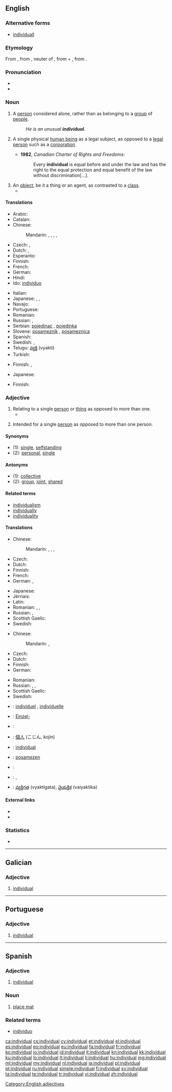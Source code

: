 ==English==
{{wikipedia|Individual (disambiguation)|Individual}}

===Alternative forms===
* [[individuall]] {{qualifier|obsolete}}

===Etymology===
From {{etyl|ML.|en}} {{term|individualis}}, from {{etyl|la|en}} {{term|individuum||an indivisible thing|lang=la}}, neuter of {{term|individuus||indivisible, undivided}}, from {{term|in}} + {{term|dividuus||divisible}}, from {{term|lang=la|divido||divide}}.

===Pronunciation===
* {{IPA|/ˌɪndɪˈvɪd͡ʒuəl/}}
* {{audio|en-us-individual.ogg|Audio (US)}}

===Noun===
{{en-noun}}

# A [[person]] considered alone, rather than as belonging to a [[group]] of [[people]].
#: ''He is an unusual '''individual'''.''
# {{context|Legal|lang=en}} A single physical [[human being]] as a legal subject, as opposed to a [[legal person]] such as a [[corporation]].
#* '''1982''', ''Canadian Charter of Rights and Freedoms'':
#*: Every '''individual''' is equal before and under the law and has the right to the equal protection and equal benefit of the law without discrimination[...].
# An [[object]], be it a thing or an agent, as contrasted to a [[class]].
#* {{quote-book|year=2006|chapter=Identity and Individuality in Quantum Theory|title=Stanford Encyclopedia of Philosophy|author=Steven French|url=http://plato.stanford.edu/entries/qt-idind/
|passage=It is typically held that chairs, trees, rocks, people and many of the so-called ‘everyday’ objects we encounter can be regarded as '''individuals'''.}}

====Translations====
{{trans-top|person considered alone}}
* Arabic: {{t+|ar|فرد|m|tr=fard|sc=Arab}}
* Catalan: {{t-|ca|individu|m}}
* Chinese:
*: Mandarin: {{t|cmn|個體|sc=Hani}}, {{t|cmn|个体|tr=gètǐ|sc=Hani}}, {{t|cmn|個人|sc=Hani}}, {{t|cmn|个人|tr=gèrén|sc=Hani}}, {{t|cmn|私人|tr=sīrén|sc=Hani}}
* Czech: {{t+|cs|jedinec|m}}, {{t-|cs|jednotlivec|m}}
* Dutch: {{t-|nl|enkeling|m}}, {{t+|nl|individu|n}}
* Esperanto: {{t-|eo|unuopulo}}
* Finnish: {{t+|fi|yksilö}}
* French: {{t+|fr|individu|m}}
* German: {{t+|de|Individuum|n}}
* Hindi: {{t+|hi|व्यक्ति|m|tr=vyakti}}
* Ido: [[individuo]]
{{trans-mid}}
* Italian: {{t+|it|individuo}}
* Japanese: {{t+|ja|個人|tr=こじん, kojin|sc=Jpan}}, {{t-|ja|個体|tr=こたい, kotai|sc=Jpan}}, {{t+|ja|私人|tr=しじん, shijin|sc=Jpan}}
* Navajo: {{tø|nv|hwó}}
* Portuguese: {{t+|pt|indivíduo}}
* Romanian: {{t-|ro|individ}}
* Russian: {{qualifier|law}} {{t+|ru|физическое лицо|n|tr=fizíčeskoje licó}}, {{t+|ru|индивидуум|m|tr=indivíduum}}
* Serbian: [[pojedinac]] {{m}}, [[pojedinka]] {{f}}
* Slovene: [[posameznik]] {{m}}, [[posameznica]] {{f}}
* Spanish: {{t+|es|individuo}}
* Swedish: {{t+|sv|individ|c}}, {{t+|sv|enskild|c}}
* Telugu: [[వ్యక్తి]] (vyakti)
* Turkish: {{t+|tr|birey}}
{{trans-bottom}}

{{trans-top|single human as legal subject}}
* Finnish: {{t+|fi|henkilö}}, {{t+|fi|luonnollinen henkilö}}
{{trans-mid}}
* Japanese: {{t|ja|個人|tr=こじん, kojin|sc=Jpan}}
{{trans-bottom}}

{{trans-top|individual object as contrasted to a class}}
* Finnish: {{t+|fi|yksilö}}
{{trans-mid}}
{{trans-bottom}}

===Adjective===
{{en-adj}}

# Relating to a single [[person]] or [[thing]] as opposed to more than one.
#*{{quote-magazine|date=2013-06-01|volume=407|issue=8838|page=71|magazine={{w|The Economist}}
|title=[http://www.economist.com/news/finance-and-economics/21578670-peer-peer-lending-needs-new-name-end-peer-show End of the peer show]
|passage=Finance is seldom romantic. But the idea of peer-to-peer lending comes close. This is an industry that brings together '''individual''' savers and lenders on online platforms. Those that want to borrow are matched with those that want to lend.}}
#: {{usex|As we can't print them all together, the '''individual''' pages will have to be printed one by one.}}
# Intended for a single [[person]] as opposed to more than one person.
#: {{usex|'''individual''' personal pension; '''individual''' cream cakes}}

====Synonyms====
* (1): [[single]], [[selfstanding]]
* (2): [[personal]], [[single]]

====Antonyms====
* (1): [[collective]]
* (2): [[group]], [[joint]], [[shared]]

====Related terms====
* [[individualism]]
* [[individually]]
* [[individuality]]

====Translations====
{{trans-top|relating to a single person or thing}}
* Chinese:
*: Mandarin: {{t|cmn|單個|sc=Hani}}, {{t|cmn|单个|tr=dāngè|sc=Hani}}, {{t|cmn|獨個|sc=Hani}}, {{t|cmn|独个|tr=dúgè|sc=Hani}}
* Czech: {{t+|cs|jednotlivý}}
* Dutch: {{t+|nl|individueel}}
* Finnish: {{t-|fi|yksittäinen}}
* French: {{t+|fr|individuel}}
* German: {{t+|de|einzeln}}, {{t+|de|individuell}}
{{trans-mid}}
* Japanese: {{t-|ja|個々|tr=ここの, koko-no|alt=個々の|sc=Jpan}}
* Jèrriais: {{tø|roa-jer|îndividuel}}
* Latin: {{t-|la|individualis}}
* Romanian: {{t-|ro|individual|m|n}}, {{t-|ro|individuală|f}}, {{t-|ro|individuali|m-p}}
* Russian: {{t+|ru|отдельный|tr=otdél'nyj|sc=Cyrl}}, {{t+|ru|индивидуальный|tr=individuál'nyj|sc=Cyrl}}
* Scottish Gaelic: {{t-|gd|air leth}}
* Swedish: {{t+|sv|enskild}}
{{trans-bottom}}

{{trans-top|intended for a single person}}
* Chinese:
*: Mandarin: {{t|cmn|個別|sc=Hani}}, {{t|cmn|个别|tr=gèbié|sc=Hani}}
* Czech: {{t-|cs|individuální}}
* Dutch: {{t+|nl|individueel}}
* Finnish: {{t-|fi|yksilöllinen}}
* German: {{t+|de|individuell}}
{{trans-mid}}
* Romanian: {{t-|ro|individual}}
* Russian: {{t+|ru|индивидуальный|tr=individuál'nyj|sc=Cyrl}}, {{t+|ru|персональный|tr=personál'nyj|sc=Cyrl}}, {{t+|ru|личный|tr=líčnyj|sc=Cyrl}}
* Scottish Gaelic: {{t-|gd|air leth}}
* Swedish: {{t+|sv|individuell}}
{{trans-bottom}}

{{checktrans-top}}
* {{ttbc|fr}}: [[individuel]] {{m}}, [[individuelle]] {{f}}
* {{ttbc|de}}: [[Einzel-]]
* {{ttbc|he}}: {{t-|he|פרטי|tr=p"rati}}
{{trans-mid}}
* {{ttbc|ja}}: [[個人]] (こじん, kojin)
* {{ttbc|pt}}: [[individual]]
* {{ttbc|sl}}: [[posamezen]]
* {{ttbc|es}}: {{t+|es|individual}}
* {{ttbc|sv}}: {{t+|sv|individuell}}, {{t+|sv|enskild}}
* {{ttbc|te}}: [[వ్యక్తిగత]] (vyaktigata), [[వైయక్తిక]] (vaiyaktika)
{{trans-bottom}}

====External links====
* {{R:Webster 1913}}
* {{R:Century 1911}}

===Statistics===
* {{rank|silent|takes|honour|806|individual|girls|wall|cry}}

[[Category:English adjectives]]

----

==Galician==

===Adjective===
{{gl-adj|f=individual|pl=individuais}}

# [[#English|individual]]

----

==Portuguese==

===Adjective===
{{pt-adj|individu|al}}

# [[#English|individual]]

----

==Spanish==

===Adjective===
{{es-adj|pl=individuales}}

# [[#English|individual]]

===Noun===
{{es-noun|m|pl=individuales}}

# [[place mat]]

===Related terms===
* [[individuo]]

[[ca:individual]]
[[cs:individual]]
[[cy:individual]]
[[et:individual]]
[[el:individual]]
[[es:individual]]
[[eo:individual]]
[[eu:individual]]
[[fa:individual]]
[[fr:individual]]
[[ko:individual]]
[[io:individual]]
[[id:individual]]
[[it:individual]]
[[kn:individual]]
[[kk:individual]]
[[ku:individual]]
[[lo:individual]]
[[lt:individual]]
[[li:individual]]
[[hu:individual]]
[[mg:individual]]
[[ml:individual]]
[[my:individual]]
[[nl:individual]]
[[ja:individual]]
[[pl:individual]]
[[pt:individual]]
[[ru:individual]]
[[simple:individual]]
[[fi:individual]]
[[sv:individual]]
[[ta:individual]]
[[te:individual]]
[[tr:individual]]
[[vi:individual]]
[[zh:individual]]